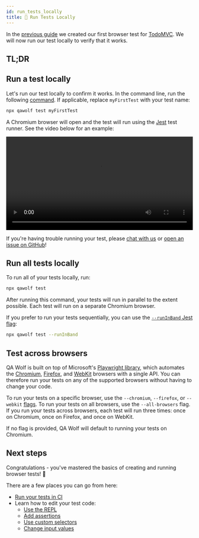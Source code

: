 ```yaml
---
id: run_tests_locally
title: 🏃 Run Tests Locally
---
```



In the [previous guide](create_a_test) we created our first browser test for [TodoMVC](http://todomvc.com/examples/react). We will now run our test locally to verify that it works.

## TL;DR

<BrowserCodeBlock />

## Run a test locally

Let's run our test locally to confirm it works. In the command line, run the following [command](api/cli#npx-qawolf-test-name). If applicable, replace `myFirstTest` with your test name:

```bash
npx qawolf test myFirstTest
```

A Chromium browser will open and the test will run using the [Jest](https://jestjs.io) test runner. See the video below for an example:

<video controls title="run a test locally" width="100%">
  <source
    src="https://storage.googleapis.com/docs.qawolf.com/guides/run_test_locally.mp4"
    type="video/mp4"
  />
</video>

If you're having trouble running your test, please [chat with us](https://gitter.im/qawolf/community) or [open an issue on GitHub](https://github.com/qawolf/qawolf/issues/new)!

## Run all tests locally

To run all of your tests locally, run:

```bash
npx qawolf test
```

After running this command, your tests will run in parallel to the extent possible. Each test will run on a separate Chromium browser.

If you prefer to run your tests sequentially, you can use the [`--runInBand` Jest flag](https://jestjs.io/docs/en/cli#--runinband):

```bash
npx qawolf test --runInBand
```

## Test across browsers

QA Wolf is built on top of Microsoft's [Playwright library](https://github.com/microsoft/playwright), which automates the [Chromium](https://www.chromium.org/Home), [Firefox](https://www.mozilla.org/en-US/firefox/new), and [WebKit](https://webkit.org) browsers with a single API. You can therefore run your tests on any of the supported browsers without having to change your code.

To run your tests on a specific browser, use the `--chromium`, `--firefox`, or `--webkit` [flags](api/cli#npx-qawolf-test-name). To run your tests on all browsers, use the `--all-browsers` flag. If you run your tests across browsers, each test will run three times: once on Chromium, once on Firefox, and once on WebKit.

If no flag is provided, QA Wolf will default to running your tests on Chromium.

<BrowserCombinedCodeBlock />

## Next steps

Congratulations - you've mastered the basics of creating and running browser tests! 🎉

There are a few places you can go from here:

- [Run your tests in CI](run_tests_in_ci)
- Learn how to edit your test code:
  - [Use the REPL](use_the_repl)
  - [Add assertions](add_assertions)
  - [Use custom selectors](use_custom_selectors)
  - [Change input values](change_input_values)
